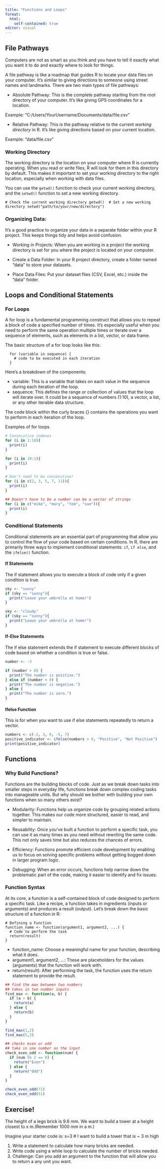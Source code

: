 ```yaml
---
title: "Functions and Loops"
format:
  html:
    self-contained: true
editor: visual
---
```


## File Pathways

Computers are not as smart as you think and you have to tell it exactly what you want it to do and exactly where to look for things.

A file pathway is like a roadmap that guides R to locate your data files on your computer. It's similar to giving directions to someone using street names and landmarks. There are two main types of file pathways:

-   Absolute Pathway: This is the complete pathway starting from the root directory of your computer. It's like giving GPS coordinates for a location.

Example: "C:/Users/YourUsername/Documents/data/file.csv"

-   Relative Pathway: This is the pathway relative to the current *working directory* in R. It's like giving directions based on your current location.

Example: "data/file.csv"

### Working Directory

The working directory is the location on your computer where R is currently operating. When you read or write files, R will look for them in this directory by default. This makes it important to set your working directory to the right location, especially when working with data files.

You can use the `getwd()` function to check your current working directory, and the `setwd()` function to set a new working directory.

```         
# Check the current working directory getwd()  # Set a new working directory setwd("path/to/your/new/directory")
```

### Organizing Data:

It's a good practice to organize your data in a separate folder within your R project. This keeps things tidy and helps avoid confusion.

-   Working in Projects: When you are working in a project the working directory is set for you where the project is located on your computer.

-   Create a Data Folder: In your R project directory, create a folder named "data" to store your datasets.

-   Place Data Files: Put your dataset files (CSV, Excel, etc.) inside the "data" folder.

## Loops and Conditional Statements

### For Loops

A for loop is a fundamental programming construct that allows you to repeat a block of code a specified number of times. It's especially useful when you need to perform the same operation multiple times or iterate over a sequence of elements, such as elements in a list, vector, or data frame.

The basic structure of a for loop looks like this:

```         
  for (variable in sequence) {
    # code to be executed in each iteration
  }
```

Here's a breakdown of the components:

-   variable: This is a variable that takes on each value in the sequence during each iteration of the loop.
-   sequence: This defines the range or collection of values that the loop will iterate over. It could be a sequence of numbers (1:10), a vector, a list, or any other iterable data structure.

The code block within the curly braces {} contains the operations you want to perform in each iteration of the loop.

Examples of for loops

```r
# Consecutive indexes
for (i in 1:10){
  print(i)
}

for (i in 10:1){
  print(i)
}

# Don't need to be consecutive!
for (i in c(2, 3, 5, 7, 11)){
  print(i)
}

## Doesn't have to be a number can be a vector of strings
for (i in c("mike", "mary", "tom", "sue")){
  print(i)
}

```

### Conditional Statements

Conditional statements are an essential part of programming that allow you to control the flow of your code based on certain conditions. In R, there are primarily three ways to implement conditional statements: `if`, `if else`, and the `ifelse()` function.

#### If Statements

The if statement allows you to execute a block of code only if a given condition is true.

```r
sky <- "sunny"
if (sky == "sunny"){
  print("Leave your umbrella at home!")
}

sky <- "cloudy"
if (sky == "sunny"){
  print("Leave your umbrella at home!")
}

```

#### If-Else Statements

The if else statement extends the if statement to execute different blocks of code based on whether a condition is true or false.

```r
number <- -3

if (number > 0) {
  print("The number is positive.")
} else if (number < 0) {
  print("The number is negative.")
} else {
  print("The number is zero.")
}
```

#### Ifelse Function

This is for when you want to use if else statements repeatedly to return a vector.

```r
numbers <- c(-2, 3, 0, -5, 7)
positive_indicator <- ifelse(numbers > 0, "Positive", "Not Positive")
print(positive_indicator)

```

## Functions

### Why Build Functions?

Functions are the building blocks of code. Just as we break down tasks into smaller steps in everyday life, functions break down complex coding tasks into manageable units. But why should we bother with building your own functions when so many others exist?

-   Modularity: Functions help us organize code by grouping related actions together. This makes our code more structured, easier to read, and simpler to maintain.

-   Reusability: Once you've built a function to perform a specific task, you can use it as many times as you need without rewriting the same code. This not only saves time but also reduces the chances of errors.

-   Efficiency: Functions promote efficient code development by enabling us to focus on solving specific problems without getting bogged down in larger program logic.

-   Debugging: When an error occurs, functions help narrow down the problematic part of the code, making it easier to identify and fix issues.

### Function Syntax

At its core, a function is a self-contained block of code designed to perform a specific task. Like a recipe, a function takes in ingredients (inputs or arguments) and produces a result (output). Let's break down the basic structure of a function in R:

```         
# Defining a Function
function_name <- function(argument1, argument2, ...) {
  # Code to perform the task
  return(result)
}
```

-   function_name: Choose a meaningful name for your function, describing what it does.
-   argument1, argument2, ...: These are placeholders for the values (arguments) that the function will work with.
-   return(result): After performing the task, the function uses the return statement to provide the result.

```r

## find the max between two numbers
## takes in two number inputs
find_max <- function(a, b) {
  if (a > b) {
    return(a)
  } else {
    return(b)
  }
}

find_max(1,2)
find_max(5,3)

## checks even or odd
## take in one number as the input
check_even_odd <- function(num) {
  if (num %% 2 == 0) {
    return("Even")
  } else {
    return("Odd")
  }
}

check_even_odd(71)
check_even_odd(51)
```

## Exercise! 

The height of a lego brick is 9.6 mm. We want to build a tower at a height closest to x m.(Remember 1000 mm in a m.)

Imagine your starter code is: x=3 \# I want to build a tower that is \~ 3 m high

1.  Write a statement to calculate how many bricks are needed.
2.  Write code using a while loop to calculate the number of bricks needed.
3.  Challenge: Can you add an argument to the function that will allow you to return a any unit you want.
